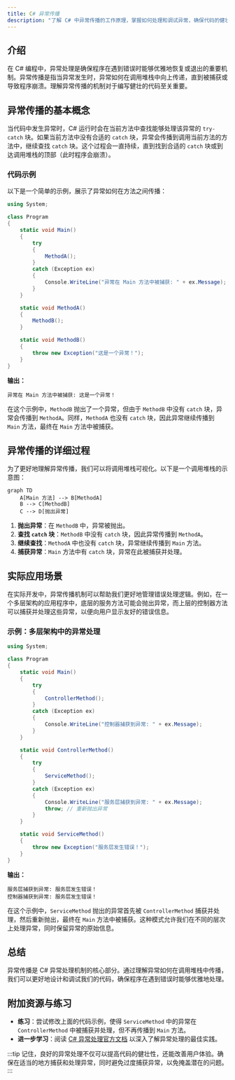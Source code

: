 ```yaml
---
title: C# 异常传播
description: "了解 C# 中异常传播的工作原理，掌握如何处理和调试异常，确保代码的健壮性。"
---
```


## 介绍

在 C# 编程中，异常处理是确保程序在遇到错误时能够优雅地恢复或退出的重要机制。异常传播是指当异常发生时，异常如何在调用堆栈中向上传递，直到被捕获或导致程序崩溃。理解异常传播的机制对于编写健壮的代码至关重要。

## 异常传播的基本概念

当代码中发生异常时，C# 运行时会在当前方法中查找能够处理该异常的 `try-catch` 块。如果当前方法中没有合适的 `catch` 块，异常会传播到调用当前方法的方法中，继续查找 `catch` 块。这个过程会一直持续，直到找到合适的 `catch` 块或到达调用堆栈的顶部（此时程序会崩溃）。

### 代码示例

以下是一个简单的示例，展示了异常如何在方法之间传播：

```csharp
using System;

class Program
{
    static void Main()
    {
        try
        {
            MethodA();
        }
        catch (Exception ex)
        {
            Console.WriteLine("异常在 Main 方法中被捕获: " + ex.Message);
        }
    }

    static void MethodA()
    {
        MethodB();
    }

    static void MethodB()
    {
        throw new Exception("这是一个异常！");
    }
}
```

**输出：**
```
异常在 Main 方法中被捕获: 这是一个异常！
```

在这个示例中，`MethodB` 抛出了一个异常，但由于 `MethodB` 中没有 `catch` 块，异常会传播到 `MethodA`。同样，`MethodA` 也没有 `catch` 块，因此异常继续传播到 `Main` 方法，最终在 `Main` 方法中被捕获。

## 异常传播的详细过程

为了更好地理解异常传播，我们可以将调用堆栈可视化。以下是一个调用堆栈的示意图：

```mermaid
graph TD
    A[Main 方法] --> B[MethodA]
    B --> C[MethodB]
    C --> D[抛出异常]
```

1. **抛出异常**：在 `MethodB` 中，异常被抛出。
2. **查找 `catch` 块**：`MethodB` 中没有 `catch` 块，因此异常传播到 `MethodA`。
3. **继续查找**：`MethodA` 中也没有 `catch` 块，异常继续传播到 `Main` 方法。
4. **捕获异常**：`Main` 方法中有 `catch` 块，异常在此被捕获并处理。

## 实际应用场景

在实际开发中，异常传播机制可以帮助我们更好地管理错误处理逻辑。例如，在一个多层架构的应用程序中，底层的服务方法可能会抛出异常，而上层的控制器方法可以捕获并处理这些异常，以便向用户显示友好的错误信息。

### 示例：多层架构中的异常处理

```csharp
using System;

class Program
{
    static void Main()
    {
        try
        {
            ControllerMethod();
        }
        catch (Exception ex)
        {
            Console.WriteLine("控制器捕获到异常: " + ex.Message);
        }
    }

    static void ControllerMethod()
    {
        try
        {
            ServiceMethod();
        }
        catch (Exception ex)
        {
            Console.WriteLine("服务层捕获到异常: " + ex.Message);
            throw; // 重新抛出异常
        }
    }

    static void ServiceMethod()
    {
        throw new Exception("服务层发生错误！");
    }
}
```

**输出：**
```
服务层捕获到异常: 服务层发生错误！
控制器捕获到异常: 服务层发生错误！
```

在这个示例中，`ServiceMethod` 抛出的异常首先被 `ControllerMethod` 捕获并处理，然后重新抛出，最终在 `Main` 方法中被捕获。这种模式允许我们在不同的层次上处理异常，同时保留异常的原始信息。

## 总结

异常传播是 C# 异常处理机制的核心部分。通过理解异常如何在调用堆栈中传播，我们可以更好地设计和调试我们的代码，确保程序在遇到错误时能够优雅地处理。

## 附加资源与练习

- **练习**：尝试修改上面的代码示例，使得 `ServiceMethod` 中的异常在 `ControllerMethod` 中被捕获并处理，但不再传播到 `Main` 方法。
- **进一步学习**：阅读 [C# 异常处理官方文档](https://learn.microsoft.com/en-us/dotnet/csharp/programming-guide/exceptions/) 以深入了解异常处理的最佳实践。

:::tip
记住，良好的异常处理不仅可以提高代码的健壮性，还能改善用户体验。确保在适当的地方捕获和处理异常，同时避免过度捕获异常，以免掩盖潜在的问题。
:::